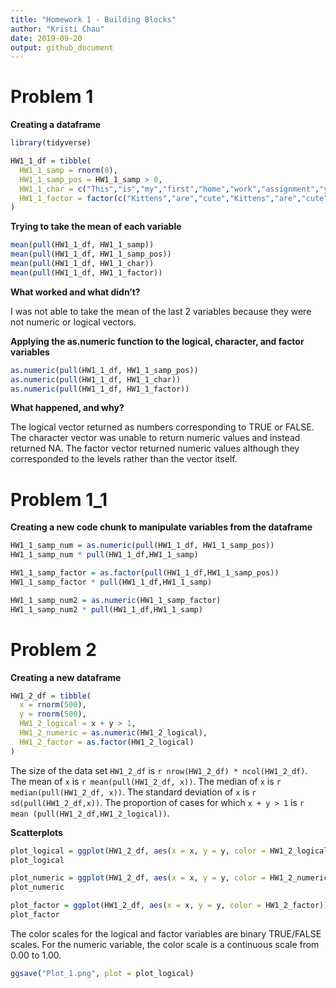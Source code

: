 ```yaml
---
title: "Homework 1 - Building Blocks"
author: "Kristi Chau"
date: 2019-09-20
output: github_document
---
```


# Problem 1

**Creating a dataframe**

```r
library(tidyverse)

HW1_1_df = tibble(
  HW1_1_samp = rnorm(8),
  HW1_1_samp_pos = HW1_1_samp > 0,
  HW1_1_char = c("This","is","my","first","home","work","assignment","yay"),
  HW1_1_factor = factor(c("Kittens","are","cute","Kittens","are","cute","are","cute")),
)
```

**Trying to take the mean of each variable**

```r
mean(pull(HW1_1_df, HW1_1_samp))
mean(pull(HW1_1_df, HW1_1_samp_pos))
mean(pull(HW1_1_df, HW1_1_char))
mean(pull(HW1_1_df, HW1_1_factor))
```

**What worked and what didn’t?**

I was not able to take the mean of the last 2 variables because they were not numeric or logical vectors. 

**Applying the as.numeric function to the logical, character, and factor variables**

```r
as.numeric(pull(HW1_1_df, HW1_1_samp_pos))
as.numeric(pull(HW1_1_df, HW1_1_char))
as.numeric(pull(HW1_1_df, HW1_1_factor))
```

**What happened, and why?**

The logical vector returned as numbers corresponding to TRUE or FALSE. The character vector was unable to return numeric values and instead returned NA. The factor vector returned numeric values although they corresponded to the levels rather than the vector itself.

# Problem 1_1

**Creating a new code chunk to manipulate variables from the dataframe**

```r
HW1_1_samp_num = as.numeric(pull(HW1_1_df, HW1_1_samp_pos))
HW1_1_samp_num * pull(HW1_1_df,HW1_1_samp)

HW1_1_samp_factor = as.factor(pull(HW1_1_df,HW1_1_samp_pos))
HW1_1_samp_factor * pull(HW1_1_df,HW1_1_samp)

HW1_1_samp_num2 = as.numeric(HW1_1_samp_factor)
HW1_1_samp_num2 * pull(HW1_1_df,HW1_1_samp)
```

# Problem 2

**Creating a new dataframe**

```r
HW1_2_df = tibble(
  x = rnorm(500),
  y = rnorm(500),
  HW1_2_logical = x + y > 1,
  HW1_2_numeric = as.numeric(HW1_2_logical),
  HW1_2_factor = as.factor(HW1_2_logical)
)
```

The size of the data set `HW1_2_df` is `r nrow(HW1_2_df) * ncol(HW1_2_df)`. The mean of `x` is `r mean(pull(HW1_2_df, x))`. The median of `x` is `r median(pull(HW1_2_df, x))`. The standard deviation of `x` is `r sd(pull(HW1_2_df,x))`. The proportion of cases for which `x + y > 1` is `r mean (pull(HW1_2_df,HW1_2_logical))`.

**Scatterplots**

```r
plot_logical = ggplot(HW1_2_df, aes(x = x, y = y, color = HW1_2_logical)) + geom_point()
plot_logical
```

```r
plot_numeric = ggplot(HW1_2_df, aes(x = x, y = y, color = HW1_2_numeric)) + geom_point()
plot_numeric
```

```r
plot_factor = ggplot(HW1_2_df, aes(x = x, y = y, color = HW1_2_factor)) + geom_point()
plot_factor
```

The color scales for the logical and factor variables are binary TRUE/FALSE scales. For the numeric variable, the color scale is a continuous scale from 0.00 to 1.00.

```r
ggsave("Plot_1.png", plot = plot_logical)
```